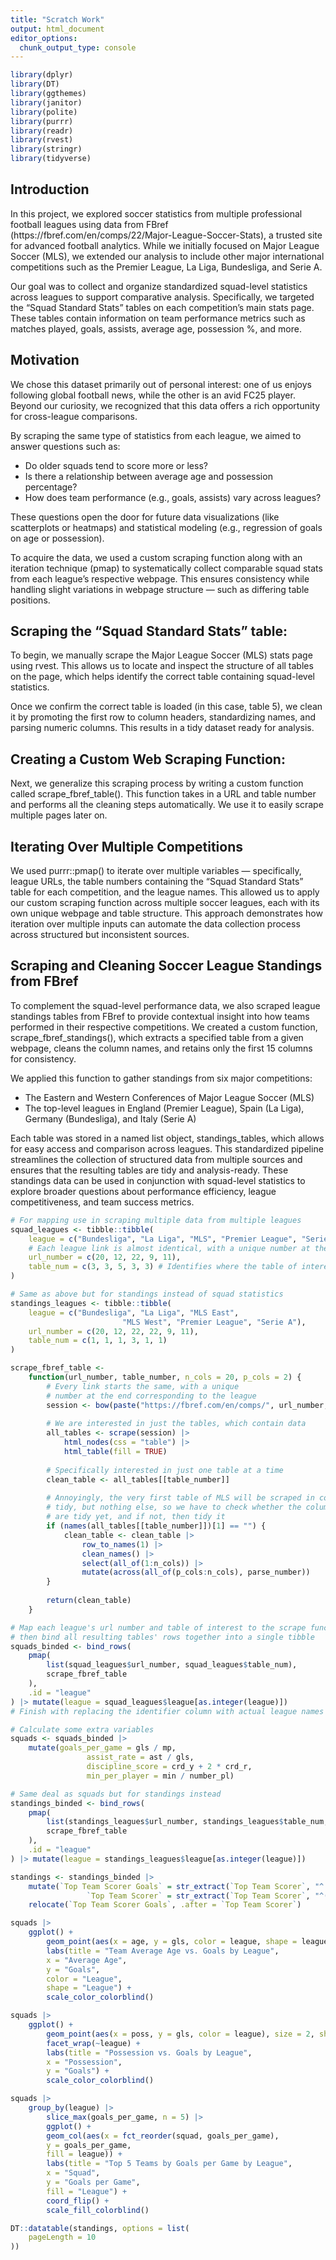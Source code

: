 ```yaml
---
title: "Scratch Work"
output: html_document
editor_options: 
  chunk_output_type: console
---
```


```r
library(dplyr)
library(DT)
library(ggthemes)
library(janitor)
library(polite)
library(purrr)
library(readr)
library(rvest)
library(stringr)
library(tidyverse)
```

## Introduction

In this project, we explored soccer statistics from multiple professional football leagues using data from FBref (https://fbref.com/en/comps/22/Major-League-Soccer-Stats), a trusted site for advanced football analytics. While we initially focused on Major League Soccer (MLS), we extended our analysis to include other major international competitions such as the Premier League, La Liga, Bundesliga, and Serie A.

Our goal was to collect and organize standardized squad-level statistics across leagues to support comparative analysis. Specifically, we targeted the "Squad Standard Stats" tables on each competition’s main stats page. These tables contain information on team performance metrics such as matches played, goals, assists, average age, possession %, and more.

## Motivation

We chose this dataset primarily out of personal interest: one of us enjoys following global football news, while the other is an avid FC25 player. Beyond our curiosity, we recognized that this data offers a rich opportunity for cross-league comparisons.

By scraping the same type of statistics from each league, we aimed to answer questions such as:

-   Do older squads tend to score more or less?
-   Is there a relationship between average age and possession percentage?
-   How does team performance (e.g., goals, assists) vary across leagues?

These questions open the door for future data visualizations (like scatterplots or heatmaps) and statistical modeling (e.g., regression of goals on age or possession).

To acquire the data, we used a custom scraping function along with an iteration technique (pmap) to systematically collect comparable squad stats from each league's respective webpage. This ensures consistency while handling slight variations in webpage structure — such as differing table positions.

## Scraping the “Squad Standard Stats” table:

To begin, we manually scrape the Major League Soccer (MLS) stats page using rvest. This allows us to locate and inspect the structure of all tables on the page, which helps identify the correct table containing squad-level statistics.

Once we confirm the correct table is loaded (in this case, table 5), we clean it by promoting the first row to column headers, standardizing names, and parsing numeric columns. This results in a tidy dataset ready for analysis.

## Creating a Custom Web Scraping Function:

Next, we generalize this scraping process by writing a custom function called scrape_fbref_table(). This function takes in a URL and table number and performs all the cleaning steps automatically. We use it to easily scrape multiple pages later on.

## Iterating Over Multiple Competitions

We used purrr::pmap() to iterate over multiple variables — specifically, league URLs, the table numbers containing the "Squad Standard Stats" table for each competition, and the league names. This allowed us to apply our custom scraping function across multiple soccer leagues, each with its own unique webpage and table structure. This approach demonstrates how iteration over multiple inputs can automate the data collection process across structured but inconsistent sources.

## Scraping and Cleaning Soccer League Standings from FBref

To complement the squad-level performance data, we also scraped league standings tables from FBref to provide contextual insight into how teams performed in their respective competitions. We created a custom function, scrape_fbref_standings(), which extracts a specified table from a given webpage, cleans the column names, and retains only the first 15 columns for consistency.

We applied this function to gather standings from six major competitions:

- The Eastern and Western Conferences of Major League Soccer (MLS)
- The top-level leagues in England (Premier League), Spain (La Liga), Germany (Bundesliga), and Italy (Serie A)

Each table was stored in a named list object, standings_tables, which allows for easy access and comparison across leagues. This standardized pipeline streamlines the collection of structured data from multiple sources and ensures that the resulting tables are tidy and analysis-ready. These standings data can be used in conjunction with squad-level statistics to explore broader questions about performance efficiency, league competitiveness, and team success metrics.

```r
# For mapping use in scraping multiple data from multiple leagues
squad_leagues <- tibble::tibble(
	league = c("Bundesliga", "La Liga", "MLS", "Premier League", "Serie A"),
	# Each league link is almost identical, with a unique number at the end
	url_number = c(20, 12, 22, 9, 11),
	table_num = c(3, 3, 5, 3, 3) # Identifies where the table of interest is
)

# Same as above but for standings instead of squad statistics
standings_leagues <- tibble::tibble(
	league = c("Bundesliga", "La Liga", "MLS East",
						 "MLS West", "Premier League", "Serie A"),
	url_number = c(20, 12, 22, 22, 9, 11),
	table_num = c(1, 1, 1, 3, 1, 1)
)
```

```r
scrape_fbref_table <-
	function(url_number, table_number, n_cols = 20, p_cols = 2) {
		# Every link starts the same, with a unique
		# number at the end corresponding to the league
		session <- bow(paste("https://fbref.com/en/comps/", url_number, sep = ""))
		
		# We are interested in just the tables, which contain data
		all_tables <- scrape(session) |> 
			html_nodes(css = "table") |> 
			html_table(fill = TRUE)
		
		# Specifically interested in just one table at a time
		clean_table <- all_tables[[table_number]]
		
		# Annoyingly, the very first table of MLS will be scraped in completely
		# tidy, but nothing else, so we have to check whether the column names
		# are tidy yet, and if not, then tidy it
		if (names(all_tables[[table_number]])[1] == "") {
			clean_table <- clean_table |> 
				row_to_names(1) |> 
				clean_names() |> 
				select(all_of(1:n_cols)) |> 
				mutate(across(all_of(p_cols:n_cols), parse_number))
		}
	
		return(clean_table)
	}
```

```r
# Map each league's url number and table of interest to the scrape function
# then bind all resulting tables' rows together into a single tibble
squads_binded <- bind_rows(
	pmap(
		list(squad_leagues$url_number, squad_leagues$table_num),
		scrape_fbref_table
	),
	.id = "league"
) |> mutate(league = squad_leagues$league[as.integer(league)])
# Finish with replacing the identifier column with actual league names
```

```r
# Calculate some extra variables
squads <- squads_binded |> 
	mutate(goals_per_game = gls / mp,
				 assist_rate = ast / gls,
				 discipline_score = crd_y + 2 * crd_r,
				 min_per_player = min / number_pl)
```

```r
# Same deal as squads but for standings instead
standings_binded <- bind_rows(
	pmap(
		list(standings_leagues$url_number, standings_leagues$table_num, replicate(6, 15), replicate(6, 3)),
		scrape_fbref_table
	),
	.id = "league"
) |> mutate(league = standings_leagues$league[as.integer(league)])
```

```r
standings <- standings_binded |>
	mutate(`Top Team Scorer Goals` = str_extract(`Top Team Scorer`, "^.* - (\\d{1,2})$", 1),
				 `Top Team Scorer` = str_extract(`Top Team Scorer`, "^(.*) - \\d{1,2}$", 1)) |>
	relocate(`Top Team Scorer Goals`, .after = `Top Team Scorer`)
```

```r
squads |> 
	ggplot() +
		geom_point(aes(x = age, y = gls, color = league, shape = league), size = 3) +
		labs(title = "Team Average Age vs. Goals by League",
		x = "Average Age",
		y = "Goals",
		color = "League",
		shape = "League") +
		scale_color_colorblind()
```

```r
squads |> 
	ggplot() +
		geom_point(aes(x = poss, y = gls, color = league), size = 2, show.legend = F) +
		facet_wrap(~league) +
		labs(title = "Possession vs. Goals by League",
		x = "Possession",
		y = "Goals") +
		scale_color_colorblind()
```

```r
squads |>
	group_by(league) |> 
		slice_max(goals_per_game, n = 5) |> 
		ggplot() +
		geom_col(aes(x = fct_reorder(squad, goals_per_game),
		y = goals_per_game,
		fill = league)) +
		labs(title = "Top 5 Teams by Goals per Game by League",
		x = "Squad",
		y = "Goals per Game",
		fill = "League") +
		coord_flip() +
		scale_fill_colorblind()
```

```r
DT::datatable(standings, options = list(
	pageLength = 10
))
```

